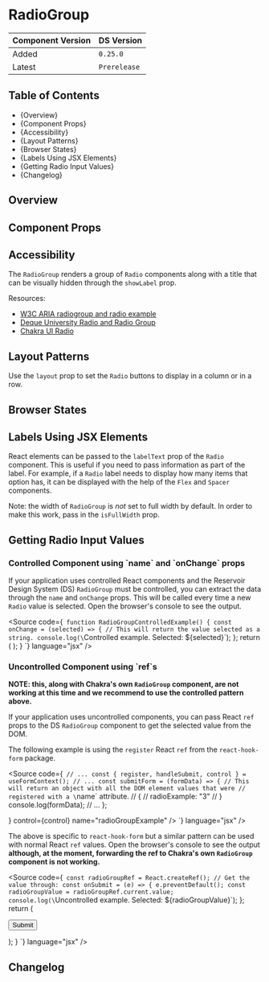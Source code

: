 

<Meta of={RadioGroupStories} />

# RadioGroup

| Component Version | DS Version   |
| ----------------- | ------------ |
| Added             | `0.25.0`     |
| Latest            | `Prerelease` |

## Table of Contents

- {<Link href="#overview" target="_self">Overview</Link>}
- {<Link href="#component-props" target="_self">Component Props</Link>}
- {<Link href="#accessibility" target="_self">Accessibility</Link>}
- {<Link href="#layout-patterns" target="_self">Layout Patterns</Link>}
- {<Link href="#browser-states" target="_self">Browser States</Link>}
- {<Link href="#labels-using-jsx-elements" target="_self">Labels Using JSX Elements</Link>}
- {<Link href="#getting-radio-input-values" target="_self">Getting Radio Input Values</Link>}
- {<Link href="#changelog" target="_self">Changelog</Link>}

## Overview

<Description of={RadioGroupStories} />

## Component Props

<Canvas of={RadioGroupStories.Controls} />

<ArgTypes of={RadioGroupStories.Controls} />

## Accessibility

The `RadioGroup` renders a group of `Radio` components along with a title that
can be visually hidden through the `showLabel` prop.

Resources:

- [W3C ARIA radiogroup and radio example](https://www.w3.org/TR/2016/WD-wai-aria-practices-1.1-20160317/examples/radio/radio.html)
- [Deque University Radio and Radio Group](https://dequeuniversity.com/library/aria/radio-and-radio-group)
- [Chakra UI Radio](https://chakra-ui.com/docs/components/form/radio)

## Layout Patterns

Use the `layout` prop to set the `Radio` buttons to display in a column or in
a row.

<Canvas of={RadioGroupStories.LayoutPatterns} />

## Browser States

<Canvas of={RadioGroupStories.BrowserStates} />

## Labels Using JSX Elements

React elements can be passed to the `labelText` prop of the `Radio` component.
This is useful if you need to pass information as part of the label. For example,
if a `Radio` label needs to display how many items that option has, it can be
displayed with the help of the `Flex` and `Spacer` components.

Note: the width of `RadioGroup` is _not_ set to full width by default. In
order to make this work, pass in the `isFullWidth` prop.

<Canvas of={RadioGroupStories.JSXElement} />

## Getting Radio Input Values

### Controlled Component using \`name\` and \`onChange\` props

If your application uses controlled React components and the Reservoir Design
System (DS) `RadioGroup` must be controlled, you can extract the data through the
`name` and `onChange` props. This will be called every time a new `Radio` value
is selected. Open the browser's console to see the output.

<Source
  code={`
function RadioGroupControlledExample() {
  const onChange = (selected) => {
    // This will return the value selected as a string.
    console.log(\`Controlled example. Selected: \${selected}\`);
  };
  return (
    <RadioGroup
      defaultValue="3"
      id="controlled-example"
      labelText="Controlled RadioGroup"
      name="radioGroupExample"
      onChange={onChange}
    >
      <Radio id="2" labelText="Radio 2" value="2" />
      <Radio id="3" labelText="Radio 3" value="3" />
      <Radio id="4" labelText="Radio 4" value="4" />
    </RadioGroup>
  );
}
`}
  language="jsx"
/>

<Canvas of={RadioGroupStories.ControlledExample} />

### Uncontrolled Component using \`ref\`s

**NOTE: this, along with Chakra's own `RadioGroup` component, are not working
at this time and we recommend to use the controlled pattern above.**

If your application uses uncontrolled components, you can pass React `ref` props
to the DS `RadioGroup` component to get the selected value from the DOM.

The following example is using the `register` React `ref` from the
`react-hook-form` package.

<Source
  code={`
// ...
const { register, handleSubmit, control } = useFormContext();
// ...
const submitForm = (formData) => {
  // This will return an object with all the DOM element values that were
  // registered with a \`name\` attribute.
  // {
  //   radioExample: "3"
  // }
  console.log(formData);
  // ...
};
<form
  id="example-form"
  onSubmit={handleSubmit(submitForm)}
  method="post"
  action="/some/api/endpoint"
>
  <Controller
    as={
      <RadioGroup
        defaultValue="3"
        id="uncontrolled-example"
        labelText="RadioGroup Uncontrolled"
        name="radioGroupExample"
        ref={register()}
      >
        <Radio id="2" labelText="Radio 2" value="2" />
        <Radio id="3" labelText="Radio 3" value="3" />
        <Radio id="4" labelText="Radio 4" value="4" />
      </RadioGroup>
    }
    control={control}
    name="radioGroupExample"
  />
</form>
`}
  language="jsx"
/>

The above is specific to `react-hook-form` but a similar pattern can be used
with normal React `ref` values. Open the browser's console to see the output
**although, at the moment, forwarding the ref to Chakra's own `RadioGroup`
component is not working.**

<Source
  code={`
  const radioGroupRef = React.createRef();
  // Get the value through:
  const onSubmit = (e) => {
    e.preventDefault();
    const radioGroupValue = radioGroupRef.current.value;
    console.log(\`Uncontrolled example. Selected: \${radioGroupValue}\`);
  };
  return (
    <Form id="form" onSubmit={onSubmit}>
      <SimpleGrid columns="1">
        <RadioGroup
          defaultValue="3"
          id="uncontrolled-example"
          labelText="Uncontrolled RadioGroup"
          name="radioGroupExample"
          ref={radioGroupRef}
        >
          <Radio id="2" labelText="Radio 2" value="2" />
          <Radio id="3" labelText="Radio 3" value="3" />
          <Radio id="4" labelText="Radio 4" value="4" />
        </RadioGroup>
        <ButtonGroup>
          <Button id="submit" type="submit">
            Submit
          </Button>
        </ButtonGroup>
      </SimpleGrid>
    </Form>
  );
}
`}
  language="jsx"
/>

<Canvas of={RadioGroupStories.UncontrolledExample} />

## Changelog

<ComponentChangelogTable changelogData={changelogData} />
